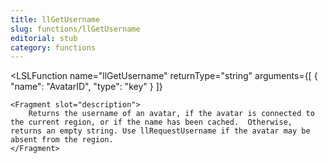 ```yaml
---
title: llGetUsername
slug: functions/llGetUsername
editorial: stub
category: functions
---
```


<LSLFunction
	name="llGetUsername"
	returnType="string"
	arguments={[
	{
		"name": "AvatarID",
		"type": "key"
	}
]}
>
	<Fragment slot="description">
		Returns the username of an avatar, if the avatar is connected to the current region, or if the name has been cached.  Otherwise, returns an empty string. Use llRequestUsername if the avatar may be absent from the region.
	</Fragment>
</LSLFunction>
